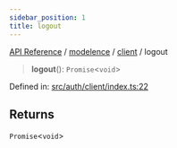 ```yaml
---
sidebar_position: 1
title: logout
---
```


[API Reference](/api-reference/modelence/client/functions/../../../index) / [modelence](/api-reference/modelence/client/functions/../../index) / [client](/api-reference/modelence/client/functions/../index) / logout

> **logout**(): `Promise`\<`void`\>

Defined in: [src/auth/client/index.ts:22](https://github.com/modelence/modelence/blob/a4ef5338554e9e118a965eaf4a3d462dacf27d86/packages/modelence/src/auth/client/index.ts#L22)

## Returns

`Promise`\<`void`\>
